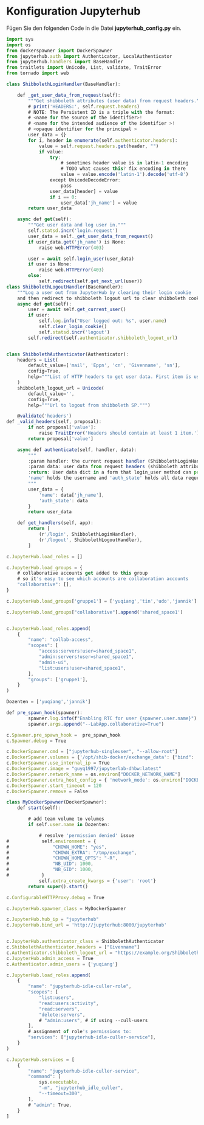 # Konfiguration Jupyterhub
Fügen Sie den folgenden Code in die Datei **jupyterhub_config.py** ein.
```js
import sys
import os
from dockerspawner import DockerSpawner
from jupyterhub.auth import Authenticator, LocalAuthenticator
from jupyterhub.handlers import BaseHandler
from traitlets import Unicode, List, validate, TraitError
from tornado import web

class ShibbolethLoginHandler(BaseHandler): 

    def _get_user_data_from_request(self):
        """Get shibboleth attributes (user data) from request headers."""
        # print('HEADERS:', self.request.headers)
        # NOTE: The Persistent ID is a triple with the format:
        # <name for the source of the identifier>!
        # <name for the intended audience of the identifier >!
        # <opaque identifier for the principal >
        user_data = {}
        for i, header in enumerate(self.authenticator.headers):
            value = self.request.headers.get(header, "")
            if value:
                try:
                    # sometimes header value is in latin-1 encoding
                    # TODO what causes this? fix encoding in there
                    value = value.encode('latin-1').decode('utf-8')
                except UnicodeDecodeError:
                    pass
                user_data[header] = value
                if i == 0:
                    user_data['jh_name'] = value
        return user_data

    async def get(self):
        """Get user data and log user in."""
        self.statsd.incr('login.request')
        user_data = self._get_user_data_from_request()
        if user_data.get('jh_name') is None:
            raise web.HTTPError(403)

        user = await self.login_user(user_data)
        if user is None:
            raise web.HTTPError(403)
        else:
            self.redirect(self.get_next_url(user))
class ShibbolethLogoutHandler(BaseHandler):
    """Log a user out from JupyterHub by clearing their login cookie
    and then redirect to shibboleth logout url to clear shibboleth cookie."""
    async def get(self):
        user = await self.get_current_user()
        if user:
            self.log.info("User logged out: %s", user.name)
            self.clear_login_cookie()
            self.statsd.incr('logout')
        self.redirect(self.authenticator.shibboleth_logout_url)


class ShibbolethAuthenticator(Authenticator):
    headers = List(
        default_value=['mail', 'Eppn', 'cn', 'Givenname', 'sn'],
        config=True,
        help="""List of HTTP headers to get user data. First item is used as unique user name."""
    )
    shibboleth_logout_url = Unicode(
        default_value='',
        config=True,
        help="""Url to logout from shibboleth SP.""")

    @validate('headers')
def _valid_headers(self, proposal):
        if not proposal['value']:
            raise TraitError('Headers should contain at least 1 item.')
        return proposal['value']

    async def authenticate(self, handler, data):
        """
        :param handler: the current request handler (ShibbolethLoginHandler)
        :param data: user data from request headers (shibboleth attributes)
        :return: User data dict in a form that login_user method can process it.
        'name' holds the username and 'auth_state' holds all data requested from shibboleth.
        """
        user_data = {
            'name': data['jh_name'],
            'auth_state': data
        }
        return user_data

    def get_handlers(self, app):
        return [
            (r'/login', ShibbolethLoginHandler),
            (r'/logout', ShibbolethLogoutHandler),
        ]

c.JupyterHub.load_roles = []

c.JupyterHub.load_groups = {
    # collaborative accounts get added to this group
    # so it's easy to see which accounts are collaboration accounts
    "collaborative": [],
}

c.JupyterHub.load_groups['gruppe1'] = ['yuqiang','tin','udo','jannik']

c.JupyterHub.load_groups["collaborative"].append('shared_space1')


c.JupyterHub.load_roles.append(
    {
        "name": "collab-access",
        "scopes": [
            "access:servers!user=shared_space1",
            "admin:servers!user=shared_space1",
            "admin-ui",
            "list:users!user=shared_space1",
        ],
        "groups": ['gruppe1'],
    }
)

Dozenten = ['yuqiang','jannik']

def pre_spawn_hook(spawner):
        spawner.log.info(f"Enabling RTC for user {spawner.user.name}")
        spawner.args.append("--LabApp.collaborative=True")

c.Spawner.pre_spawn_hook =  pre_spawn_hook
c.Spawner.debug = True

c.DockerSpawner.cmd = ["jupyterhub-singleuser", "--allow-root"]
c.DockerSpawner.volumes = {'/opt/shib-docker/exchange_data': {"bind": '/tmp/exchange', "mode": "rw"}}
c.DockerSpawmer.use_internal_ip = True
c.DockerSpawner.image = "guyq1997/jupyterlab-dhbw:latest"
c.DockerSpawner.network_name = os.environ["DOCKER_NETWORK_NAME"]
c.DockerSpawner.extra_host_config = { 'network_mode': os.environ["DOCKER_NETWORK_NAME"] }
c.DockerSpawner.start_timeout = 120
c.DockerSpawner.remove = False

class MyDockerSpawner(DockerSpawner):
    def start(self):

        # add team volume to volumes
        if self.user.name in Dozenten:

            # resolve 'permission denied' issue
#            self.environment = {
#                "CHOWN_HOME": "yes",
#                "CHOWN_EXTRA": "/tmp/exchange",
#                "CHOWN_HOME_OPTS": "-R",
#                "NB_UID": 1000,
#                "NB_GID": 1000,
#            }
            self.extra_create_kwargs = {'user': 'root'}
        return super().start()

c.ConfigurableHTTPProxy.debug = True

c.JupyterHub.spawner_class = MyDockerSpawner

c.JupyterHub.hub_ip = "jupyterhub"
c.JupyterHub.bind_url = 'http://jupyterhub:8000/jupyterhub'


c.JupyterHub.authenticator_class = ShibbolethAuthenticator
c.ShibbolethAuthenticator.headers = ["Givenname"]
c.Authenticator.shibboleth_logout_url = "https://example.org/Shibboleth.sso/Logout"
c.JupyterHub.admin_access = True
c.Authenticator.admin_users = {'yuqiang'}

c.JupyterHub.load_roles.append(
    {
        "name": "jupyterhub-idle-culler-role",
        "scopes": [
            "list:users",
            "read:users:activity",
            "read:servers",
            "delete:servers",
            # "admin:users", # if using --cull-users
        ],
        # assignment of role's permissions to:
        "services": ["jupyterhub-idle-culler-service"],
    }
)

c.JupyterHub.services = [
    {
        "name": "jupyterhub-idle-culler-service",
        "command": [
            sys.executable,
            "-m", "jupyterhub_idle_culler",
            "--timeout=300",
        ],
        # "admin": True,
    }
]
```
